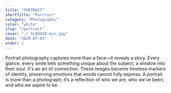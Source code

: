 ```yaml
---
title: "PORTRAIT"
shortTitle: "Portrait"
category: "Photography"
color: "white"
slug: "/portrait"
cover: "./_GL04920-min.jpg"
date: "2020-07-03"
order: 1
---
```


Portrait photography captures more than a face—it reveals a story. Every glance, every smile tells something unique about the subject, a window into their soul. It's an art of connection. These images become timeless markers of identity, preserving emotions that words cannot fully express. A portrait is more than a photograph; it’s a reflection of who we are, who we’ve been, and who we aspire to be.